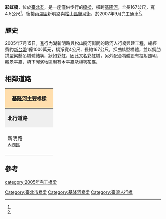 {{Otheruses|subject='''[[台北|台北]][[基隆河|基隆河]]上的步道橋'''|other=其他地區的彩虹橋|彩虹橋}}
{{Infobox bridge
| bridge_name      = 彩虹橋
| native_name      = 
| native_name_lang = 
| image            = Songshan Rainbow Bridge 20110425.jpg
| image_size       = 250px
| alt              = 彩虹橋
| caption          = 跨基隆河聯絡臺北市內湖區新明路底與松山區饒河街的彩虹橋，遠方是成美長壽橋，攝於花博5號遊艇。
| official_name    = 彩虹橋
| other_name       = 
| carries          = 人行步道
| crosses          = [[基隆河|基隆河]]
| locale           = [[臺北市|臺北市]]
| owner            = 
| maint            = [[臺北市政府|臺北市政府]]
| id               =
| id_type          =  
| website          = 
| architect        = 
| designer         = 
| engineering      = 
| winner           = 
| contracted_designer = 
| design           = 
| material         = 
| length           = 167公尺
| width            = 4.5公尺<ref name="tpgov"/>
| height           = 
| mainspan         = 
| spans            = 
| pierswater       = 
| load             = 
| clearance        = 
| below            = 
| life             = 
| builder          = 
| fabricator       = 
| begin            = 2005年
| complete         = 2007年
| cost             = 新台幣1億1000萬元
| open             = 2007年
| inaugurated      = 
| toll             = 
| traffic          = 
| preceded         = 
| followed         = 
| heritage         = 
| collapsed        = 
| closed           = 
| replaces         = 
| map_cue          = 
| map_image        = 
| map_alt          = 
| map_text         = 
| map_width        = 
| coordinates      = 
| lat              = 
| long             = 
| extra            = 
| references       = 
}}
'''彩虹橋'''，位於[[臺北市|臺北市]]，是一座僅供步行的[[橋樑|橋樑]]，橫跨[[基隆河|基隆河]]，全長167公尺，寬4.5公尺<ref name="tpgov"/>，銜接[[內湖區|內湖區]]新明路與[[松山區_(臺灣)|松山區]][[饒河街|饒河街]]，於2007年9月完工通車<ref name="young"/>。

==歷史==
2005年7月15日，進行內湖新明路與松山饒河街間的跨河人行橋興建工程，總經費約[[新台幣|新台幣]]1億1000萬元，橋淨寬4公尺、長約167公尺，採曲橋型橋體，並以鋼肋拱型梁懸吊橋體結構，狀如彩虹，因此又名彩虹橋，另外配合橋體設有投射照明、觀景平臺，橋下河濱地區則有木平臺及植栽花臺。

== 相鄰道路 ==
{|  class="toccolours" border="1" cellpadding="4" style="margin: 0 auto; border-collapse: collapse; text-align: center; white-space:nowrap;"
|-  
! colspan="3" style="background: #ffdead;" | '''[[基隆河|基隆河]]主要橋樑'''
|-
| style="background: #efefef;" | '''北行道路'''
| colspan="1" style= "background: #efefef;"    |'''[[基隆河|基隆河]]'''
| style="background: #efefef;" | '''南行道路'''
|-
| style="width:140px; height:88px;" | 新明路<br /><small>[[內湖區|內湖區]]</small>
| style="width:200px; height:75px;" | '''彩虹橋'''<br /><small>''往''</small><br /><small>''←[[台北市|台北市]]　　　　[[台北市|台北市]]→''</small>
| style="width:140px; height:75px;" | [[饒河街|饒河街]]<br /><small>[[松山區_(臺灣)|松山區]]</small>
{| border="0"
|}
|}

==參考==
{{Reflist| refs=
<ref name="young">{{cite web|language=zh-tw|url=http://young.tp.edu.tw/case/201501/index_01.html|title=臺北新風貌~『彩虹橋周邊計畫』|author=|publisher=兒童及少年休閒活動資訊服務網|date=|accessdate=2016-03-06|archive-url=https://web.archive.org/web/20150822084618/http://young.tp.edu.tw/case/201501/index_01.html|archive-date=2015-08-22|dead-url=yes}}</ref>

<ref name="tpgov">{{cite web|language=zh-tw|url=http://tcgwww.taipei.gov.tw/ct.asp?xItem=981387&ctNode=82924&mp=108051M|title=全國唯一一座S型跨河橋樑「彩虹橋」啟用，郝市長期許帶動內湖松山發展|author=|publisher=臺北市政府|date=2007-11-10|accessdate=2016-03-06|archive-url=https://web.archive.org/web/20160306171127/http://tcgwww.taipei.gov.tw/ct.asp?xItem=981387&ctNode=82924&mp=108051M|archive-date=2016-03-06|dead-url=yes}}</ref>
}}

{{淡水河流域橋樑}}

[[Category:臺北市橋梁|Category:臺北市橋梁]]
[[Category:基隆河橋梁|Category:基隆河橋梁]]
[[category:2005年完工橋梁|category:2005年完工橋梁]]
[[Category:臺灣人行橋|Category:臺灣人行橋]]